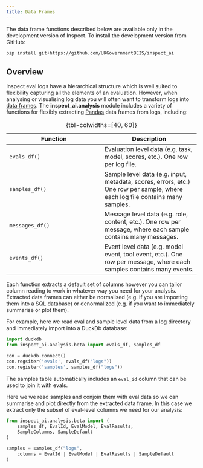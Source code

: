 ```yaml
---
title: Data Frames
---
```


::: callout-note
The data frame functions described below are available only in the development version of Inspect. To install the development version from GitHub:

``` bash
pip install git+https://github.com/UKGovernmentBEIS/inspect_ai
```
:::

## Overview

Inspect eval logs have a hierarchical structure which is well suited to flexibility capturing all the elements of an evaluation. However, when analysing or visualising log data you will often want to transform logs into [data frames](https://pandas.pydata.org/docs/reference/api/pandas.DataFrame.html). The **inspect_ai.analysis** module includes a variety of functions for flexibly extracting [Pandas](https://pandas.pydata.org/) data frames from logs, including:

| Function | Description |
|------------------------------------|------------------------------------|
| `evals_df()` | Evaluation level data (e.g. task, model, scores, etc.). One row per log file. |
| `samples_df()` | Sample level data (e.g. input, metadata, scores, errors, etc.) One row per sample, where each log file contains many samples. |
| `messages_df()` | Message level data (e.g. role, content, etc.). One row per message, where each sample contains many messages. |
| `events_df()` | Event level data (e.g. model event, tool event, etc.). One row per message, where each samples contains many events. |

: {tbl-colwidths=\[40, 60\]}

Each function extracts a default set of columns however you can tailor column reading to work in whatever way you need for your analysis. Extracted data frames can either be normalised (e.g. if you are importing them into a SQL database) or denormalized (e.g. if you want to immediately summarise or plot them).

For example, here we read eval and sample level data from a log directory and immediately import into a DuckDb database:

``` python
import duckdb
from inspect_ai.analysis.beta import evals_df, samples_df

con = duckdb.connect()
con.regsiter('evals', evals_df("logs"))
con.register('samples', samples_df("logs"))
```

The samples table automatically includes an `eval_id` column that can be used to join it with evals.

Here we we read samples and conjoin them with eval data so we can summarise and plot directly from the extracted data frame. In this case we extract only the subset of eval-level columns we need for our analysis:

``` python
from inspect_ai.analysis.beta import (
    samples_df, EvalId, EvalModel, EvalResults, 
    SampleColumns, SampleDefault
)

samples = samples_df("logs", 
    columns = EvalId | EvalModel | EvalResults | SampleDefault                    
)
```